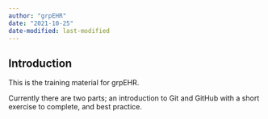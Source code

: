 ```yaml
---
author: "grpEHR"
date: "2021-10-25"
date-modified: last-modified
---
```


## Introduction {.unnumbered}

This is the training material for grpEHR.

Currently there are two parts; an introduction to Git and GitHub with a short exercise to complete, and best practice.
